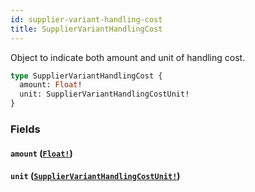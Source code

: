```yaml
---
id: supplier-variant-handling-cost
title: SupplierVariantHandlingCost
---
```


Object to indicate both amount and unit of handling cost.

```graphql
type SupplierVariantHandlingCost {
  amount: Float!
  unit: SupplierVariantHandlingCostUnit!
}
```

### Fields

#### `amount` ([`Float!`](/developers/supplier-apis/supply-api/graphql/reference/scalars/float))

#### `unit` ([`SupplierVariantHandlingCostUnit!`](/developers/supplier-apis/supply-api/graphql/reference/enums/supplier-variant-handling-cost-unit))
